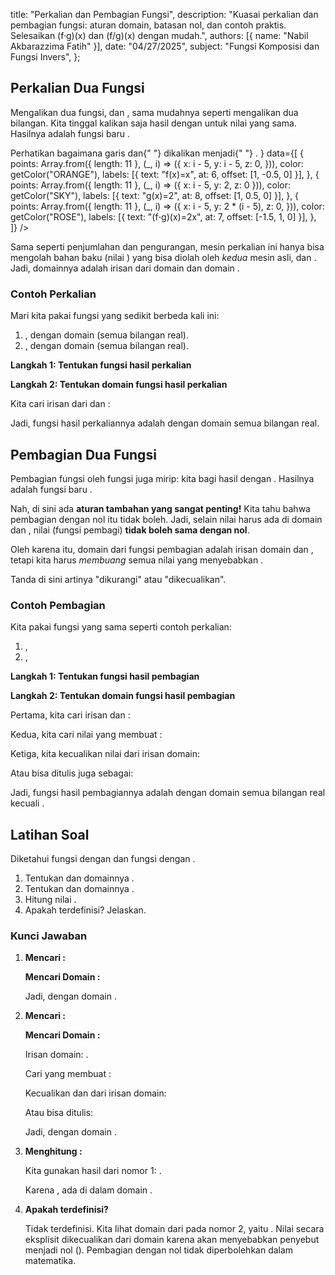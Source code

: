 
  title: "Perkalian dan Pembagian Fungsi",
  description: "Kuasai perkalian dan pembagian fungsi: aturan domain, batasan nol, dan contoh praktis. Selesaikan (f·g)(x) dan (f/g)(x) dengan mudah.",
  authors: [{ name: "Nabil Akbarazzima Fatih" }],
  date: "04/27/2025",
  subject: "Fungsi Komposisi dan Fungsi Invers",
};

## Perkalian Dua Fungsi

Mengalikan dua fungsi, <InlineMath math="f" /> dan <InlineMath math="g" />, sama mudahnya seperti mengalikan dua bilangan. Kita tinggal kalikan saja hasil <InlineMath math="f(x)" /> dengan <InlineMath math="g(x)" /> untuk nilai <InlineMath math="x" /> yang sama. Hasilnya adalah fungsi baru <InlineMath math="(f \cdot g)" />.

<div className="flex flex-col gap-4">
  <LineEquation
    title="Visualisasi Perkalian Fungsi"
    description={
      <>
        Perhatikan bagaimana garis <InlineMath math="f(x)=x" /> dan{" "}
        <InlineMath math="g(x)=2" /> dikalikan menjadi{" "}
        <InlineMath math="(f \cdot g)(x)=2x" />.
      </>
    }
    data={[
      {
        points: Array.from({ length: 11 }, (_, i) => ({
          x: i - 5,
          y: i - 5,
          z: 0,
        })),
        color: getColor("ORANGE"),
        labels: [{ text: "f(x)=x", at: 6, offset: [1, -0.5, 0] }],
      },
      {
        points: Array.from({ length: 11 }, (_, i) => ({ x: i - 5, y: 2, z: 0 })),
        color: getColor("SKY"),
        labels: [{ text: "g(x)=2", at: 8, offset: [1, 0.5, 0] }],
      },
      {
        points: Array.from({ length: 11 }, (_, i) => ({
          x: i - 5,
          y: 2 * (i - 5),
          z: 0,
        })),
        color: getColor("ROSE"),
        labels: [{ text: "(f⋅g)(x)=2x", at: 7, offset: [-1.5, 1, 0] }],
      },
    ]}
  />

  <BlockMath math="(f \cdot g)(x) = f(x) \cdot g(x)" />
</div>

Sama seperti penjumlahan dan pengurangan, mesin perkalian <InlineMath math="(f \cdot g)" /> ini hanya bisa mengolah bahan baku (nilai <InlineMath math="x" />) yang bisa diolah oleh _kedua_ mesin asli, <InlineMath math="f" /> dan <InlineMath math="g" />. Jadi, domainnya adalah irisan dari domain <InlineMath math="f" /> dan domain <InlineMath math="g" />.

<BlockMath math="D_{f \cdot g} = D_f \cap D_g" />

### Contoh Perkalian

Mari kita pakai fungsi yang sedikit berbeda kali ini:

1.  <InlineMath math="f(x) = x^2" />, dengan domain <InlineMath math="D_f = \{x | x \in \mathbb{R}\}" /> (semua
    bilangan real).
2.  <InlineMath math="g(x) = x - 1" />, dengan domain <InlineMath math="D_g = \{x | x \in \mathbb{R}\}" /> (semua
    bilangan real).

**Langkah 1: Tentukan fungsi hasil perkalian**

<div className="flex flex-col gap-4">
  <BlockMath math="(f \cdot g)(x) = f(x) \cdot g(x)" />
  <BlockMath math="= (x^2) \cdot (x - 1)" />
  <BlockMath math="= x^3 - x^2" />
</div>

**Langkah 2: Tentukan domain fungsi hasil perkalian**

Kita cari irisan dari <InlineMath math="D_f" /> dan <InlineMath math="D_g" />:

<div className="flex flex-col gap-4">
  <BlockMath math="D_{f \cdot g} = D_f \cap D_g" />
  <BlockMath math="= \{x | x \in \mathbb{R}\} \cap \{x | x \in \mathbb{R}\}" />
  <BlockMath math="= \{x | x \in \mathbb{R}\}" />
</div>

Jadi, fungsi hasil perkaliannya adalah <InlineMath math="(f \cdot g)(x) = x^3 - x^2" /> dengan domain semua bilangan real.

## Pembagian Dua Fungsi

Pembagian fungsi <InlineMath math="f" /> oleh fungsi <InlineMath math="g" /> juga mirip: kita bagi hasil <InlineMath math="f(x)" /> dengan <InlineMath math="g(x)" />. Hasilnya adalah fungsi baru <InlineMath math="(\frac{f}{g})" />.

<BlockMath math="\left(\frac{f}{g}\right)(x) = \frac{f(x)}{g(x)}" />

Nah, di sini ada **aturan tambahan yang sangat penting!** Kita tahu bahwa pembagian dengan nol itu tidak boleh. Jadi, selain nilai <InlineMath math="x" /> harus ada di domain <InlineMath math="f" /> dan <InlineMath math="g" />, nilai <InlineMath math="g(x)" /> (fungsi pembagi) **tidak boleh sama dengan nol**.

Oleh karena itu, domain dari fungsi pembagian <InlineMath math="(\frac{f}{g})" /> adalah irisan domain <InlineMath math="D_f" /> dan <InlineMath math="D_g" />, tetapi kita harus _membuang_ semua nilai <InlineMath math="x" /> yang menyebabkan <InlineMath math="g(x) = 0" />.

<BlockMath math="D_{\frac{f}{g}} = D_f \cap D_g - \{x | g(x) = 0\}" />

Tanda <InlineMath math="-" /> di sini artinya "dikurangi" atau "dikecualikan".

### Contoh Pembagian

Kita pakai fungsi yang sama seperti contoh perkalian:

1.  <InlineMath math="f(x) = x^2" />, <InlineMath math="D_f = \{x | x \in \mathbb{R}\}" />
2.  <InlineMath math="g(x) = x - 1" />, <InlineMath math="D_g = \{x | x \in \mathbb{R}\}" />

**Langkah 1: Tentukan fungsi hasil pembagian**

<BlockMath math="\left(\frac{f}{g}\right)(x) = \frac{f(x)}{g(x)} = \frac{x^2}{x-1}" />

**Langkah 2: Tentukan domain fungsi hasil pembagian**

Pertama, kita cari irisan <InlineMath math="D_f" /> dan <InlineMath math="D_g" />:

<BlockMath math="D_f \cap D_g = \{x | x \in \mathbb{R}\}" />

Kedua, kita cari nilai <InlineMath math="x" /> yang membuat <InlineMath math="g(x) = 0" />:

<div className="flex flex-col gap-4">
  <BlockMath math="g(x) = 0" />
  <BlockMath math="x - 1 = 0" />
  <BlockMath math="x = 1" />
</div>

Ketiga, kita kecualikan nilai <InlineMath math="x=1" /> dari irisan domain:

<BlockMath math="D_{\frac{f}{g}} = \{x | x \in \mathbb{R}\} - \{1\}" />

Atau bisa ditulis juga sebagai:

<BlockMath math="D_{\frac{f}{g}} = \{x | x \in \mathbb{R}, x \neq 1\}" />

Jadi, fungsi hasil pembagiannya adalah <InlineMath math="(\frac{f}{g})(x) = \frac{x^2}{x-1}" /> dengan domain semua bilangan real kecuali <InlineMath math="x=1" />.

## Latihan Soal

Diketahui fungsi <InlineMath math="f(x) = \sqrt{x+4}" /> dengan <InlineMath math="D_f = \{x | x \ge -4, x \in \mathbb{R}\}" /> dan fungsi <InlineMath math="g(x) = x^2 - 9" /> dengan <InlineMath math="D_g = \{x | x \in \mathbb{R}\}" />.

1.  Tentukan <InlineMath math="(f \cdot g)(x)" /> dan domainnya <InlineMath math="D_{f \cdot g}" />.
2.  Tentukan <InlineMath math="(\frac{f}{g})(x)" /> dan domainnya <InlineMath math="D_{\frac{f}{g}}" />.
3.  Hitung nilai <InlineMath math="(f \cdot g)(5)" />.
4.  Apakah <InlineMath math="(\frac{f}{g})(3)" /> terdefinisi? Jelaskan.

### Kunci Jawaban

1.  **Mencari <InlineMath math="(f \cdot g)(x)" />:**

    <div className="flex flex-col gap-4">
      <BlockMath math="(f \cdot g)(x) = f(x) \cdot g(x)" />
      <BlockMath math="= (\sqrt{x+4}) \cdot (x^2 - 9)" />
      <BlockMath math="= (x^2 - 9)\sqrt{x+4}" />
    </div>

    **Mencari Domain <InlineMath math="D_{f \cdot g}" />:**

    <div className="flex flex-col gap-4">
      <BlockMath math="D_{f \cdot g} = D_f \cap D_g" />
      <BlockMath math="= \{x | x \ge -4, x \in \mathbb{R}\} \cap \{x | x \in \mathbb{R}\}" />
      <BlockMath math="= \{x | x \ge -4, x \in \mathbb{R}\}" />
    </div>

    Jadi, <InlineMath math="(f \cdot g)(x) = (x^2 - 9)\sqrt{x+4}" /> dengan domain <InlineMath math="\{x | x \ge -4, x \in \mathbb{R}\}" />.

2.  **Mencari <InlineMath math="(\frac{f}{g})(x)" />:**

    <BlockMath math="\left(\frac{f}{g}\right)(x) = \frac{f(x)}{g(x)} = \frac{\sqrt{x+4}}{x^2 - 9}" />

    **Mencari Domain <InlineMath math="D_{\frac{f}{g}}" />:**

    Irisan domain: <InlineMath math="D_f \cap D_g = \{x | x \ge -4, x \in \mathbb{R}\}" />.

    Cari <InlineMath math="x" /> yang membuat <InlineMath math="g(x)=0" />:

    <div className="flex flex-col gap-4">
      <BlockMath math="g(x) = 0" />
      <BlockMath math="x^2 - 9 = 0" />
      <BlockMath math="(x-3)(x+3) = 0" />
      <BlockMath math="x = 3 \text{ atau } x = -3" />
    </div>

    Kecualikan <InlineMath math="x=3" /> dan <InlineMath math="x=-3" /> dari irisan domain:

    <BlockMath math="D_{\frac{f}{g}} = \{x | x \ge -4, x \in \mathbb{R}\} - \{-3, 3\}" />

    Atau bisa ditulis:

    <BlockMath math="D_{\frac{f}{g}} = \{x | x \ge -4, x \in \mathbb{R}, x \neq -3, x \neq 3\}" />

    Jadi, <InlineMath math="(\frac{f}{g})(x) = \frac{\sqrt{x+4}}{x^2 - 9}" /> dengan domain <InlineMath math="\{x | x \ge -4, x \neq -3, x \neq 3\}" />.

3.  **Menghitung <InlineMath math="(f \cdot g)(5)" />:**

    Kita gunakan hasil dari nomor 1: <InlineMath math="(f \cdot g)(x) = (x^2 - 9)\sqrt{x+4}" />.

    Karena <InlineMath math="5 \ge -4" />, <InlineMath math="x=5" /> ada di dalam domain <InlineMath math="D_{f \cdot g}" />.

    <div className="flex flex-col gap-4">
      <BlockMath math="(f \cdot g)(5) = (5^2 - 9)\sqrt{5+4}" />
      <BlockMath math="= (25 - 9)\sqrt{9}" />
      <BlockMath math="= (16)(3)" />
      <BlockMath math="= 48" />
    </div>

4.  **Apakah <InlineMath math="(\frac{f}{g})(3)" /> terdefinisi?**

    Tidak terdefinisi. Kita lihat domain dari <InlineMath math="(\frac{f}{g})(x)" /> pada nomor 2, yaitu <InlineMath math="\{x | x \ge -4, x \neq -3, x \neq 3\}" />. Nilai <InlineMath math="x=3" /> secara eksplisit dikecualikan dari domain karena akan menyebabkan penyebut <InlineMath math="g(x) = x^2 - 9" /> menjadi nol (<InlineMath math="3^2 - 9 = 0" />). Pembagian dengan nol tidak diperbolehkan dalam matematika.
